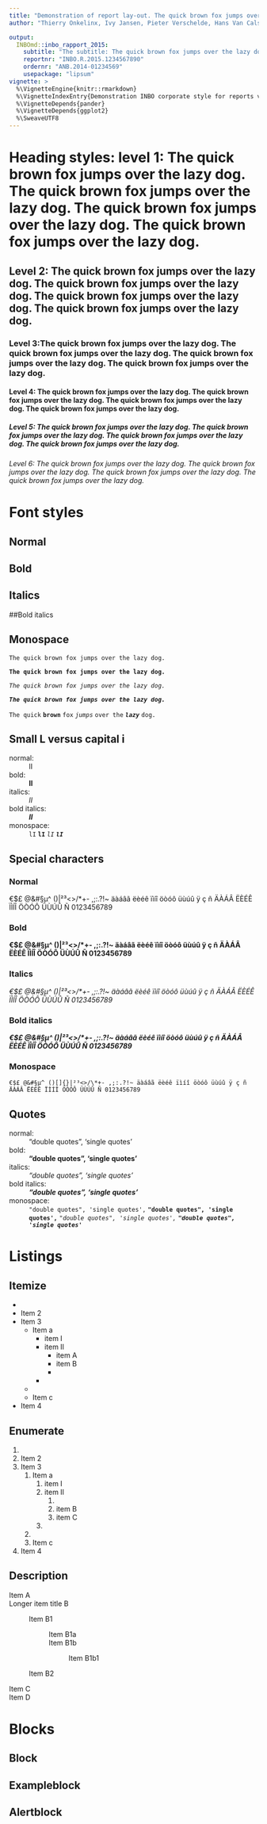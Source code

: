 ```yaml
---
title: "Demonstration of report lay-out. The quick brown fox jumps over the lazy dog. The quick brown fox jumps over the lazy dog."
author: "Thierry Onkelinx, Ivy Jansen, Pieter Verschelde, Hans Van Calster, Toon Westra, Toon Van Daele, Floris Vanderhaeghe, Els Lommelen & Paul Quataert"

output: 
  INBOmd::inbo_rapport_2015:
    subtitle: "The subtitle: The quick brown fox jumps over the lazy dog. The quick brown fox jumps over the lazy dog."
    reportnr: "INBO.R.2015.1234567890"
    ordernr: "ANB.2014-01234569"
    usepackage: "lipsum"
vignette: >
  %\VignetteEngine{knitr::rmarkdown}
  %\VignetteIndexEntry{Demonstration INBO corporate style for reports version 2015}
  %\VignetteDepends{pander}
  %\VignetteDepends{ggplot2}
  %\SweaveUTF8
---
```


# Heading styles: level 1: The quick brown fox jumps over the lazy dog. The quick brown fox jumps over the lazy dog. The quick brown fox jumps over the lazy dog. The quick brown fox jumps over the lazy dog.

\lipsum[1-2]

## Level 2: The quick brown fox jumps over the lazy dog. The quick brown fox jumps over the lazy dog. The quick brown fox jumps over the lazy dog. The quick brown fox jumps over the lazy dog.

\lipsum[3-4]

### Level 3:The quick brown fox jumps over the lazy dog. The quick brown fox jumps over the lazy dog. The quick brown fox jumps over the lazy dog. The quick brown fox jumps over the lazy dog.

\lipsum[5-6]

#### Level 4: The quick brown fox jumps over the lazy dog. The quick brown fox jumps over the lazy dog. The quick brown fox jumps over the lazy dog. The quick brown fox jumps over the lazy dog.

\lipsum[7-8]

##### Level 5: The quick brown fox jumps over the lazy dog. The quick brown fox jumps over the lazy dog. The quick brown fox jumps over the lazy dog. The quick brown fox jumps over the lazy dog.

\lipsum[9-10]

###### Level 6: The quick brown fox jumps over the lazy dog. The quick brown fox jumps over the lazy dog. The quick brown fox jumps over the lazy dog. The quick brown fox jumps over the lazy dog.

\lipsum[11-12]














\chapter*{Heading styles without numbering: level 1: The quick brown fox jumps over the lazy dog. The quick brown fox jumps over the lazy dog. The quick brown fox jumps over the lazy dog. The quick brown fox jumps over the lazy dog.}
\section*{Level 2: The quick brown fox jumps over the lazy dog. The quick brown fox jumps over the lazy dog. The quick brown fox jumps over the lazy dog. The quick brown fox jumps over the lazy dog.}
\subsection*{Level 3: The quick brown fox jumps over the lazy dog. The quick brown fox jumps over the lazy dog. The quick brown fox jumps over the lazy dog. The quick brown fox jumps over the lazy dog.}
\subsubsection*{Level 4: The quick brown fox jumps over the lazy dog. The quick brown fox jumps over the lazy dog. The quick brown fox jumps over the lazy dog. The quick brown fox jumps over the lazy dog.}
\paragraph*{Level 5: The quick brown fox jumps over the lazy dog. The quick brown fox jumps over the lazy dog. The quick brown fox jumps over the lazy dog. The quick brown fox jumps over the lazy dog.}
\subparagraph*{Level 6: The quick brown fox jumps over the lazy dog. The quick brown fox jumps over the lazy dog. The quick brown fox jumps over the lazy dog. The quick brown fox jumps over the lazy dog.}







# Font styles

## Normal

\lipsum[13-14]

## Bold

**\lipsum[15-16]**

## Italics

_\lipsum[17-18]_

##Bold italics

**_\lipsum[19]_**

_**\lipsum[20]**_

## Monospace

`The quick brown fox jumps over the lazy dog.`

**`The quick brown fox jumps over the lazy dog.`**

_`The quick brown fox jumps over the lazy dog.`_

**_`The quick brown fox jumps over the lazy dog.`_**

`The quick` **`brown`** `fox` _`jumps`_ `over the` **_`lazy`_** `dog.`

\texttt{\lipsum[21-22]}

## Small L versus capital i

normal:
  ~ lI

bold:
  ~ **lI**
  
italics:
  ~ _lI_

bold italics:
  ~ **_lI_**

monospace:
  ~ `lI` **`lI`** _`lI`_ **_`lI`_** 

## Special characters
  
### Normal

€$£ @&#§µ^ ()[]{}|²³<>/\*+- ,;:.?!~ äàáâã ëèéê ïìíî öòóô üùúû ÿ ç ñ ÄÀÁÂ ËÈÉÊ ÏÌÍÎ ÖÒÓÔ ÜÙÚÛ Ñ 0123456789

### Bold
**€$£ @&#§µ^ ()[]{}|²³<>/\*+- ,;:.?!~ äàáâã ëèéê ïìíî öòóô üùúû ÿ ç ñ ÄÀÁÂ ËÈÉÊ ÏÌÍÎ ÖÒÓÔ ÜÙÚÛ Ñ 0123456789**

### Italics
_€$£ @&#§µ^ ()[]{}|²³<>/\*+- ,;:.?!~ äàáâã ëèéê ïìíî öòóô üùúû ÿ ç ñ ÄÀÁÂ ËÈÉÊ ÏÌÍÎ ÖÒÓÔ ÜÙÚÛ Ñ 0123456789_

### Bold italics
**_€$£ @&#§µ^ ()[]{}|²³<>/\*+- ,;:.?!~ äàáâã ëèéê ïìíî öòóô üùúû ÿ ç ñ ÄÀÁÂ ËÈÉÊ ÏÌÍÎ ÖÒÓÔ ÜÙÚÛ Ñ 0123456789_**
  
### Monospace
`€$£ @&#§µ^ ()[]{}|²³<>/\*+- ,;:.?!~ äàáâã ëèéê ïìíî öòóô üùúû ÿ ç ñ ÄÀÁÂ ËÈÉÊ ÏÌÍÎ ÖÒÓÔ ÜÙÚÛ Ñ 0123456789`

## Quotes

normal:
  ~ "double quotes", 'single quotes'

bold:
  ~ **"double quotes", 'single quotes'**

italics:
  ~ _"double quotes", 'single quotes'_

bold italics:
  ~ **_"double quotes", 'single quotes'_**

monospace:
  ~ `"double quotes", 'single quotes',` **`"double quotes", 'single quotes',`** _`"double quotes", 'single quotes',`_ **_`"double quotes", 'single quotes'`_**


# Listings

## Itemize

- \lipsum[36]
- Item 2
- Item 3
    - Item a
        - item I
        - item II
            - item A
            - item B
            - \lipsum[39]
        - \lipsum[38]
    - \lipsum[37]
    - Item c
- Item 4

## Enumerate

1. \lipsum[32]
1. Item 2
1. Item 3
    1. Item a
        1. item I
        1. item II
            1. \lipsum[35]
            1. item B
            1. item C
        1. \lipsum[34]
    1. \lipsum[33]
    1. Item c
1. Item 4

## Description

Item A
  ~ \lipsum[23]
  
Longer item title B
  ~ \lipsum[24]
  
    Item B1
      ~ \lipsum[27]

        Item B1a
          ~ \lipsum[29]

        Item B1b
          ~ \lipsum[30]

            Item B1b1
              ~ \lipsum[31]
              
    Item B2
      ~ \lipsum[28]

Item C
  ~ \lipsum[25]
  
Item D
  ~ \lipsum[26]

# Blocks

## Block

\begin{block}{The quick brown fox jumps over the lazy dog.}
  \lipsum[40-41]
\end{block}


## Exampleblock
  
\begin{exampleblock}{The quick brown fox jumps over the lazy dog.}
  \lipsum[42-43]
\end{exampleblock}

## Alertblock

\begin{alertblock}{The quick brown fox jumps over the lazy dog.}
\lipsum[44-45]
\end{alertblock}
